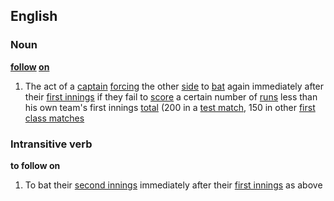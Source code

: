 ==English==
===Noun===
'''[[follow]] [[on]]'''
#{{cricket}} The act of a [[captain]] [[forcing]] the other [[side]] to [[bat]] again immediately after their [[first innings]] if they fail to [[score]] a certain number of [[run]]s less than his own team's first innings [[total]] (200 in a [[test match]], 150 in other [[first class match]]es

===Intransitive verb===
'''to follow on'''
#To bat their [[second innings]] immediately after their [[first innings]] as above